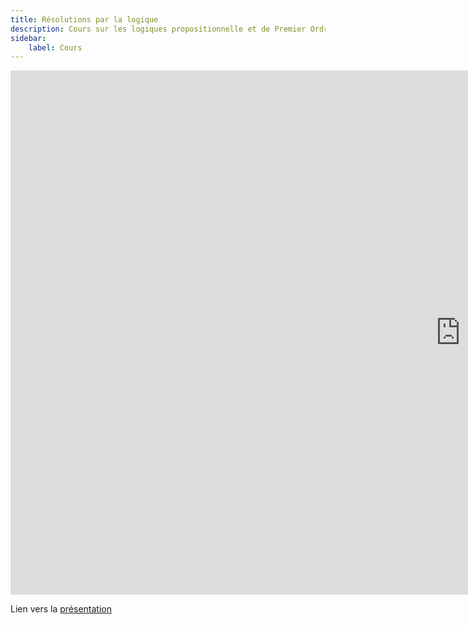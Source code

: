 ```yaml
---
title: Résolutions par la logique
description: Cours sur les logiques propositionnelle et de Premier Ordre
sidebar:
    label: Cours
---
```


<iframe src="https://docs.google.com/presentation/d/e/2PACX-1vRIr3rJKvHGPu6dNi_SxEGKdC_N6s1OCPjnbPnP7uvqlSbBjA7bp6otrEa84iFOp8DyOWrt701DnlN3/embed?start=false&loop=false&delayms=60000" frameborder="0" width="1440" height="839" allowfullscreen="true" mozallowfullscreen="true" webkitallowfullscreen="true"></iframe>

Lien vers la [présentation](https://docs.google.com/presentation/d/1RPy5E_0tQ_Xs5FfsgQy5LH2jBGNqGLIX7fPHvXXlnbg/edit?usp=sharing)
